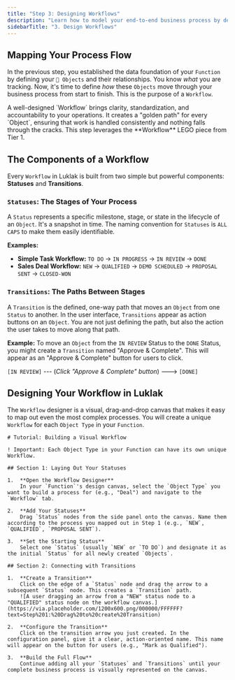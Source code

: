 ```yaml
---
title: "Step 3: Designing Workflows"
description: "Learn how to model your end-to-end business process by designing visual Workflows with clear Statuses and Transitions for your Objects."
sidebarTitle: "3. Design Workflows"
---
```


## Mapping Your Process Flow

In the previous step, you established the data foundation of your `Function` by defining your `🧊 Objects` and their relationships. You know *what* you are tracking. Now, it's time to define *how* these `Objects` move through your business process from start to finish. This is the purpose of a `Workflow`.

<Info>
A well-designed `Workflow` brings clarity, standardization, and accountability to your operations. It creates a "golden path" for every `Object`, ensuring that work is handled consistently and nothing falls through the cracks. This step leverages the **Workflow** LEGO piece from Tier 1.
</Info>

## The Components of a Workflow

Every `Workflow` in Luklak is built from two simple but powerful components: **Statuses** and **Transitions**.

### `Statuses`: The Stages of Your Process

A `Status` represents a specific milestone, stage, or state in the lifecycle of an `Object`. It's a snapshot in time. The naming convention for `Statuses` is `ALL CAPS` to make them easily identifiable.

**Examples:**
-   **Simple Task Workflow:** `TO DO` → `IN PROGRESS` → `IN REVIEW` → `DONE`
-   **Sales Deal Workflow:** `NEW` → `QUALIFIED` → `DEMO SCHEDULED` → `PROPOSAL SENT` → `CLOSED-WON`

### `Transitions`: The Paths Between Stages

A `Transition` is the defined, one-way path that moves an `Object` from one `Status` to another. In the user interface, `Transitions` appear as action buttons on an `Object`. You are not just defining the path, but also the action the user takes to move along that path.

**Example:**
To move an `Object` from the `IN REVIEW` Status to the `DONE` Status, you might create a `Transition` named "Approve & Complete". This will appear as an "Approve & Complete" button for users to click.

`[IN REVIEW]` --- (*Click "Approve & Complete" button*) ---> `[DONE]`

## Designing Your Workflow in Luklak

The `Workflow` designer is a visual, drag-and-drop canvas that makes it easy to map out even the most complex processes. You will create a unique `Workflow` for each `Object Type` in your `Function`.

```guidejar
# Tutorial: Building a Visual Workflow

! Important: Each Object Type in your Function can have its own unique Workflow.

## Section 1: Laying Out Your Statuses

1.  **Open the Workflow Designer**
    In your `Function`'s design canvas, select the `Object Type` you want to build a process for (e.g., "Deal") and navigate to the `Workflow` tab.

2.  **Add Your Statuses**
    Drag `Status` nodes from the side panel onto the canvas. Name them according to the process you mapped out in Step 1 (e.g., `NEW`, `QUALIFIED`, `PROPOSAL SENT`).

3.  **Set the Starting Status**
    Select one `Status` (usually `NEW` or `TO DO`) and designate it as the initial `Status` for all newly created `Objects`.

## Section 2: Connecting with Transitions

1.  **Create a Transition**
    Click on the edge of a `Status` node and drag the arrow to a subsequent `Status` node. This creates a `Transition` path.
    ![A user dragging an arrow from a "NEW" status node to a "QUALIFIED" status node on the workflow canvas.](https://via.placeholder.com/1200x600.png/000000/FFFFFF?text=Step%201:%20Drag%20to%20create%20Transition)

2.  **Configure the Transition**
    Click on the transition arrow you just created. In the configuration panel, give it a clear, action-oriented name. This name will appear on the button for users (e.g., "Mark as Qualified").

3.  **Build the Full Flow**
    Continue adding all your `Statuses` and `Transitions` until your complete business process is visually represented on the canvas.